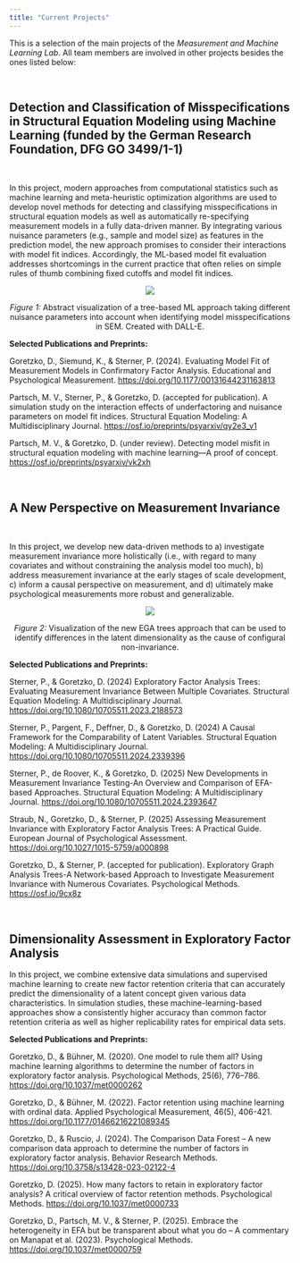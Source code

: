 ```yaml
---
title: "Current Projects"
---
```


This is a selection of the main projects of the *Measurement and Machine Learning Lab*. All team members are involved in other projects besides the ones listed below:

\

## Detection and Classification of Misspecifications in Structural Equation Modeling using Machine Learning (funded by the German Research Foundation, DFG GO 3499/1-1)

\

In this project, modern approaches from computational statistics such as machine learning and meta-heuristic optimization algorithms are used to develop novel methods for detecting and classifying misspecifications in structural equation models as well as automatically re-specifying measurement models in a fully data-driven manner. By integrating various nuisance parameters (e.g., sample and model size) as features in the prediction model, the new approach promises to consider their interactions with model fit indices. Accordingly, the ML-based model fit evaluation addresses shortcomings in the current practice that often relies on simple rules of thumb combining fixed cutoffs and model fit indices.

::: {#fig1 style="text-align:center;"}
![](Figures/DALLE_forest.png)\

*Figure 1:* Abstract visualization of a tree-based ML approach taking different nuisance parameters into account when identifying model misspecifications in SEM. Created with DALL-E.
:::

**Selected Publications and Preprints:**

Goretzko, D., Siemund, K., & Sterner, P. (2024). Evaluating Model Fit of Measurement Models in Confirmatory Factor Analysis. Educational and Psychological Measurement. <https://doi.org/10.1177/00131644231163813>

Partsch, M. V., Sterner, P., & Goretzko, D. (accepted for publication). A simulation study on the interaction effects of underfactoring and nuisance parameters on model fit indices. Structural Equation Modeling: A Multidisciplinary Journal. <https://osf.io/preprints/psyarxiv/qy2e3_v1>

Partsch, M. V., & Goretzko, D. (under review). Detecting model misfit in structural equation modeling with machine learning—A proof of concept. <https://osf.io/preprints/psyarxiv/vk2xh>

\

## A New Perspective on Measurement Invariance

\

In this project, we develop new data-driven methods to a) investigate measurement invariance more holistically (i.e., with regard to many covariates and without constraining the analysis model too much), b) address measurement invariance at the early stages of scale development, c) inform a causal perspective on measurement, and d) ultimately make psychological measurements more robust and generalizable.

::: {#fig1 style="text-align:center;"}
![](Figures/egatree.png)\

*Figure 2:* Visualization of the new EGA trees approach that can be used to identify differences in the latent dimensionality as the cause of configural non-invariance.
:::

**Selected Publications and Preprints:**

Sterner, P., & Goretzko, D. (2024) Exploratory Factor Analysis Trees: Evaluating Measurement Invariance Between Multiple Covariates. Structural Equation Modeling: A Multidisciplinary Journal. <https://doi.org/10.1080/10705511.2023.2188573>

Sterner, P., Pargent, F., Deffner, D., & Goretzko, D. (2024) A Causal Framework for the Comparability of Latent Variables. Structural Equation Modeling: A Multidisciplinary Journal. <https://doi.org/10.1080/10705511.2024.2339396>

Sterner, P., de Roover, K., & Goretzko, D. (2025) New Developments in Measurement Invariance Testing-An Overview and Comparison of EFA-based Approaches. Structural Equation Modeling: A Multidisciplinary Journal. <https://doi.org/10.1080/10705511.2024.2393647>

Straub, N., Goretzko, D., & Sterner, P. (2025) Assessing Measurement Invariance with Exploratory Factor Analysis Trees: A Practical Guide. European Journal of Psychological Assessment. <https://doi.org/10.1027/1015-5759/a000898>

Goretzko, D., & Sterner, P. (accepted for publication). Exploratory Graph Analysis Trees-A Network-based Approach to Investigate Measurement Invariance with Numerous Covariates. Psychological Methods. <https://osf.io/9cx8z>

\

## Dimensionality Assessment in Exploratory Factor Analysis

In this project, we combine extensive data simulations and supervised machine learning to create new factor retention criteria that can accurately predict the dimensionality of a latent concept given various data characteristics. In simulation studies, these machine-learning-based approaches show a consistently higher accuracy than common factor retention criteria as well as higher replicability rates for empirical data sets.

**Selected Publications and Preprints:**

Goretzko, D., & Bühner, M. (2020). One model to rule them all? Using machine learning algorithms to determine the number of factors in exploratory factor analysis. Psychological Methods, 25(6), 776–786. <https://doi.org/10.1037/met0000262>

Goretzko, D., & Bühner, M. (2022). Factor retention using machine learning with ordinal data. Applied Psychological Measurement, 46(5), 406-421. <https://doi.org/10.1177/01466216221089345>

Goretzko, D., & Ruscio, J. (2024). The Comparison Data Forest – A new comparison data approach to determine the number of factors in exploratory factor analysis. Behavior Research Methods. [https://doi.org/10.3758/s13428-023-02122-4](https://doi.org/10.3758/s13428-023-02122-4%5D)

Goretzko, D. (2025). How many factors to retain in exploratory factor analysis? A critical overview of factor retention methods. Psychological Methods. <https://doi.org/10.1037/met0000733>

Goretzko, D., Partsch, M. V., & Sterner, P. (2025). Embrace the heterogeneity in EFA but be transparent about what you do – A commentary on Manapat et al. (2023). Psychological Methods. <https://doi.org/10.1037/met0000759>
